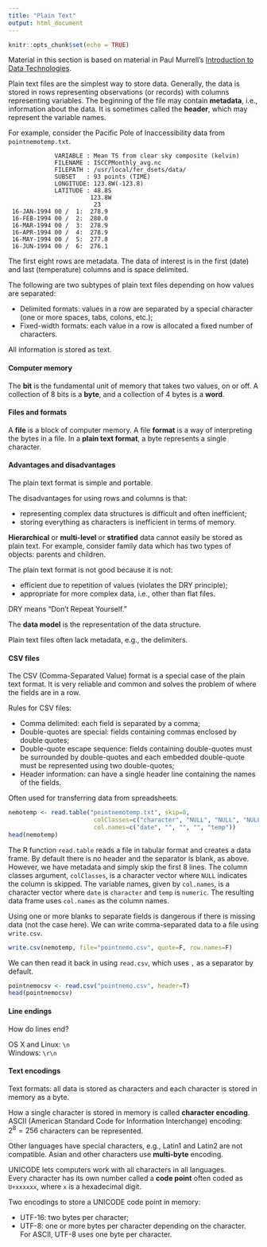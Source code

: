 ```yaml
---
title: "Plain Text"
output: html_document
---
```


```r
knitr::opts_chunk$set(echo = TRUE)
```

Material in this section is based on material in Paul Murrell's [Introduction to Data Technologies](https://www.stat.auckland.ac.nz/~paul/ItDT/).

Plain text files are the simplest way to store data. Generally, the data is stored in rows representing observations (or records) with columns representing variables. The beginning of the file may contain **metadata**, i.e., information about the data. It is sometimes called the **header**, which may represent the variable names.

For example, consider the Pacific Pole of Inaccessibility data from `pointnemotemp.txt`.
```
             VARIABLE : Mean TS from clear sky composite (kelvin)
             FILENAME : ISCCPMonthly_avg.nc
             FILEPATH : /usr/local/fer_dsets/data/
             SUBSET   : 93 points (TIME)
             LONGITUDE: 123.8W(-123.8)
             LATITUDE : 48.8S
                       123.8W 
                        23
 16-JAN-1994 00 /  1:  278.9
 16-FEB-1994 00 /  2:  280.0
 16-MAR-1994 00 /  3:  278.9
 16-APR-1994 00 /  4:  278.9
 16-MAY-1994 00 /  5:  277.8
 16-JUN-1994 00 /  6:  276.1
```
The first eight rows are metadata. The data of interest is in the first (date) and last (temperature) columns and is space delimited.

The following are two subtypes of plain text files depending on how values are separated:  

* Delimited formats:  values in a row are separated by a special character (one or more spaces, tabs, colons, etc.);   
* Fixed-width formats:  each value in a row is allocated a fixed number of characters.  

All information is stored as text.

#### Computer memory

The **bit** is the fundamental unit of memory that takes two values, on or off. A collection of 8 bits is a **byte**, and a collection of 4 bytes is a **word**.

#### Files and formats

A **file** is a block of computer memory. A file **format** is a way of interpreting the bytes in a file. In a **plain text format**, a byte represents a single character.

#### Advantages and disadvantages

The plain text format is simple and portable.  

The disadvantages for using rows and columns is that:  

* representing complex data structures is difficult and often inefficient;  
* storing everything as characters is inefficient in terms of memory.  

**Hierarchical** or **multi-level** or **stratified** data cannot easily be stored as plain text. For example, consider family data which has two types of objects: parents and children.

The plain text format is not good because it is not:  

* efficient due to repetition of values (violates the DRY principle);   
* appropriate for more complex data, i.e., other than flat files. 

DRY means "Don't Repeat Yourself."

The **data model** is the representation of the data structure.

Plain text files often lack metadata, e.g., the delimiters.

#### CSV files

The CSV (Comma-Separated Value) format is a special case of the plain text format. It is very reliable and common and solves the problem of where the fields are in a row.

Rules for CSV files:  

* Comma delimited: each field is separated by a comma;  
* Double-quotes are special: fields containing commas enclosed by double quotes;  
* Double-quote escape sequence: fields containing double-quotes must be surrounded by double-quotes and each embedded double-quote must be represented using two double-quotes;     
* Header information: can have a single header line containing the names of the fields.  

Often used for transferring data from spreadsheets.

```r
nemotemp <- read.table("pointnemotemp.txt", skip=8,
                        colClasses=c("character", "NULL", "NULL", "NULL", "numeric"),
                        col.names=c("date", "", "", "", "temp"))
head(nemotemp)
```
The R function `read.table` reads a file in tabular format and creates a data frame. By default there is no header and the separator is blank, as above. However, we have metadata and simply skip the first 8 lines. The column classes argument, `colClasses`, is a character vector where `NULL` indicates the column is skipped. The variable names, given by `col.names`, is a character vector where `date` is `character` and `temp` is `numeric`. The resulting data frame uses `col.names` as the column names.

Using one or more blanks to separate fields is dangerous if there is missing data (not the case here). We can write comma-separated data to a file using `write.csv`.
```r
write.csv(nemotemp, file="pointnemo.csv", quote=F, row.names=F)
```
We can then read it back in using `read.csv`, which uses `,` as a separator by default.
```r
pointnemocsv <- read.csv("pointnemo.csv", header=T)
head(pointnemocsv)
```

#### Line endings

How do lines end?

OS X and Linux: ``\n``  
Windows: ``\r\n``

#### Text encodings

Text formats: all data is stored as characters and each character is stored in memory as a byte.

How a single character is stored in memory is called **character encoding**.  
ASCII (American Standard Code for Information Interchange) encoding:  
$2^8 = 256$ characters can be represented.  

Other languages have special characters, e.g., Latin1 and Latin2 are not compatible. Asian and other characters use **multi-byte** encoding.  

UNICODE lets computers work with all characters in all languages.  
Every character has its own number called a **code point** often coded as `U+xxxxxx`, where `x` is a hexadecimal digit. 

Two encodings to store a UNICODE code point in memory:  

* UTF-16: two bytes per character;  
* UTF-8: one or more bytes per character depending on the character.  
For ASCII, UTF-8 uses one byte per character.  
